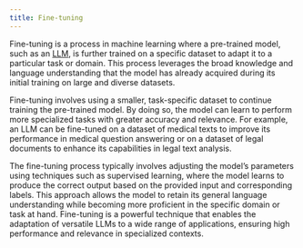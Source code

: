 ```yaml
---
title: Fine-tuning
---
```


Fine-tuning is a process in machine learning where a pre-trained model, such as an [LLM](/glossary/llm), is further trained on a specific dataset to adapt it to a particular task or domain. This process leverages the broad knowledge and language understanding that the model has already acquired during its initial training on large and diverse datasets.

Fine-tuning involves using a smaller, task-specific dataset to continue training the pre-trained model. By doing so, the model can learn to perform more specialized tasks with greater accuracy and relevance. For example, an LLM can be fine-tuned on a dataset of medical texts to improve its performance in medical question answering or on a dataset of legal documents to enhance its capabilities in legal text analysis.

The fine-tuning process typically involves adjusting the model’s parameters using techniques such as supervised learning, where the model learns to produce the correct output based on the provided input and corresponding labels. This approach allows the model to retain its general language understanding while becoming more proficient in the specific domain or task at hand. Fine-tuning is a powerful technique that enables the adaptation of versatile LLMs to a wide range of applications, ensuring high performance and relevance in specialized contexts.